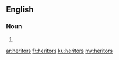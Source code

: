 ==English==

===Noun===
{{head|en|plural}}

# {{plural of|heritor|lang=en}}

[[ar:heritors]]
[[fr:heritors]]
[[ku:heritors]]
[[my:heritors]]